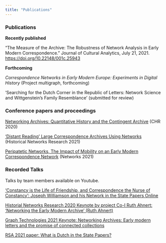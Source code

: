 ```yaml
---
title: "Publications"
---
```


### Publications

**Recently published**

"The Measure of the Archive: The Robustness of Network Analysis in Early Modern Correspondence." Journal of Cultural Analytics, July 21, 2021. <https://doi.org/10.22148/001c.25943>

**Forthcoming**

*Correspondence Networks in Early Modern Europe: Experiments in Digital History* (Project multigraph, forthcoming)

'Searching for the Dutch Corner in the Republic of Letters: Network Science and Wittgenstein's Family Resemblance' (submitted for review)

### Conference papers and proceedings

[Networking Archives: Quantitative History and the Contingent Archive](http://ceur-ws.org/Vol-2723/short21.pdf) (CHR 2020)

['Distant Reading' Large Correspondence Archives Using Networks](http://hnr2021.historicalnetworkresearch.org/?page_id=360) (Historical Networks Research 2021)

[Peripatetic Networks, The Impact of Mobility on an Early Modern Correspondence Network](https://yann-ryan.github.io/talk/peripatetic-networks-the-impact-of-mobility-on-an-early-modern-correspondence-network/) (Networks 2021)

### Recorded Talks

Talks by team members available on Youtube.

['Constancy is the Life of Friendship, and Correspondence the Nurse of Constancy': Joseph Williamson and his Network in the State Papers Online](https://queenmaryenglish.wordpress.com/archived-pgrs/2020-21/1st-october-dr-yann-ryan-qmul/)

[Historial Networks Research 2020 Keynote by project Co-I Ruth Ahnert: 'Networking the Early Modern Archive' (Ruth Ahnert)](https://youtu.be/Xu8kAFe2fJg)

[Graph Technologies 2021 Keynote: Networking Archives: Early modern letters and the promise of connected collections](https://youtu.be/U17HvqmXCEk)

[RSA 2021 paper: What is Dutch in the State Papers?](https://youtu.be/RwdEQxdpnjM)

